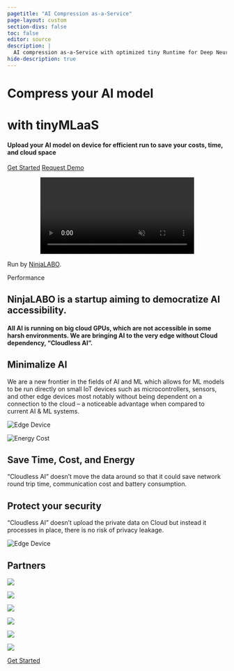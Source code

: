 ```yaml
---
pagetitle: "AI Compression as-a-Service"
page-layout: custom
section-divs: false
toc: false
editor: source
description: |
  AI compression as-a-Service with optimized tiny Runtime for Deep Neural Network (DNN)
hide-description: true
---
```


::: {.hero-title}

# [Compress your AI model]{.accented-text}
# with tinyMLaaS

#### Upload your AI model on device for efficient run to save your costs, time, and cloud space

::: {.hero-buttons}
[Get Started](getstarted.qmd){.btn-action-primary .btn-action .btn .btn-success .btn-lg role="button"}
[Request Demo](https://forms.gle/zKjaeEzqoVu7a9vQ8){#btn-guide .btn-action .btn .btn-light .btn-lg role="button"}
:::

:::
<video id="myVideo" autoplay muted playsinline loop controls style="width: 70%; height: auto; display: block; margin: 0 auto;">
  <source src="images/opening.mp4" type="video/mp4">
</video>

::: {.hero-content}
Run by [NinjaLABO](https://ninjalabo.ai).
:::

::: {.gray-banner}
Performance
:::

::: {.black-banner}
# [NinjaLABO]{.accented-text} is a startup aiming to democratize AI accessibility.

#### All AI is running on big cloud GPUs, which are not accessible in some harsh environments. We are bringing AI to the very edge without Cloud dependency, "Cloudless AI".

::: {.feature-card}
::: {.feature-text}
## Minimalize AI
We are a new frontier in the fields of AI and ML which allows for ML models to be run directly on small IoT devices such as microcontrollers, sensors, and other edge devices most notably without being dependent on a connection to the cloud – a noticeable advantage when compared to current AI & ML systems. 
:::
<div class="image-container">
  <img src="images/edge_device.jpg" alt="Edge Device">
</div>

:::

::: {.feature-card}
<div class="image-container">
  <img src="images/energy_cost.jpg" alt="Energy Cost">
</div>

::: {.feature-text}
## Save Time, Cost, and Energy
"Cloudless AI" doesn't move the data around so that it could save network round trip time, communication cost and battery consumption.  
:::

:::

::: {.feature-card}
::: {.feature-text}
## Protect your security
"Cloudless AI" doesn't upload the private data on Cloud but instead it processes in place, there is no risk of privacy leakage. 
:::
<div class="image-container">
  <img src="images/data_security.jpg" alt="Edge Device">
</div>

:::
:::


::: {.gray-banner}
# Partners
::: {.partner-grid}
::: {.partner-card}
![](images/partners/aalto_center_logo.png)
:::

::: {.partner-card}
![](images/partners/helsinki_incubators_logo.png)
:::

::: {.partner-card}
![](images/partners/esa_logo.png)
:::

::: {.partner-card}
![](images/partners/dlr_logo.png)
:::

::: {.partner-card}
![](images/partners/ohb_logo.png)
:::

::: {.partner-card}
![](images/partners/enter_espoo_logo.jpg)
:::
:::
:::

::: {.black-banner}
[Get Started](http://51.15.135.247:8501/){#btn-get-started .btn-action-primary .btn-action .btn .btn-success .btn-lg role="button"}
:::